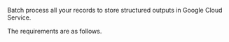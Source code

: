 Batch process all your records to store structured outputs in Google Cloud Service.

The requirements are as follows.


<SharedGoogleCloudStorage />
<SharedGoogleCloudStorageCLIAPI />